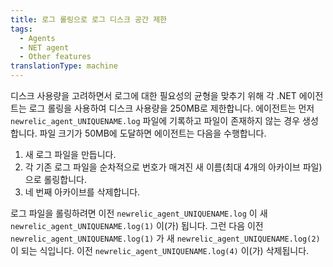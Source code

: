 ```yaml
---
title: 로그 롤링으로 로그 디스크 공간 제한
tags:
  - Agents
  - NET agent
  - Other features
translationType: machine
---
```


디스크 사용량을 고려하면서 로그에 대한 필요성의 균형을 맞추기 위해 각 .NET 에이전트는 로그 롤링을 사용하여 디스크 사용량을 250MB로 제한합니다. 에이전트는 먼저 `newrelic_agent_UNIQUENAME.log` 파일에 기록하고 파일이 존재하지 않는 경우 생성합니다. 파일 크기가 50MB에 도달하면 에이전트는 다음을 수행합니다.

1. 새 로그 파일을 만듭니다.
2. 각 기존 로그 파일을 순차적으로 번호가 매겨진 새 이름(최대 4개의 아카이브 파일)으로 롤링합니다.
3. 네 번째 아카이브를 삭제합니다.

로그 파일을 롤링하려면 이전 `newrelic_agent_UNIQUENAME.log` 이 새 `newrelic_agent_UNIQUENAME.log(1)` 이(가) 됩니다. 그런 다음 이전 `newrelic_agent_UNIQUENAME.log(1)` 가 새 `newrelic_agent_UNIQUENAME.log(2)` 이 되는 식입니다. 이전 `newrelic_agent_UNIQUENAME.log(4)` 이(가) 삭제됩니다.